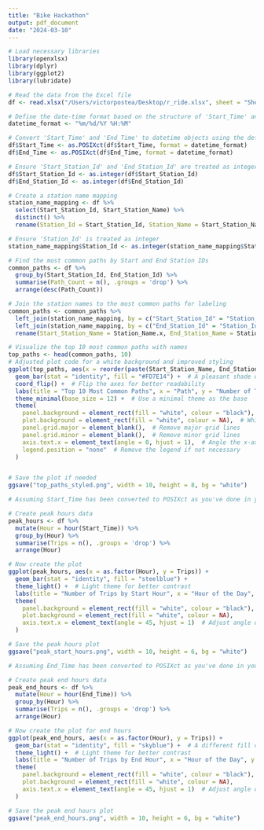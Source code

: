 ```yaml
---
title: "Bike Hackathon"
output: pdf_document
date: "2024-03-10"
---
```


```r
# Load necessary libraries
library(openxlsx)
library(dplyr)
library(ggplot2)
library(lubridate)

# Read the data from the Excel file
df <- read.xlsx("/Users/victorpostea/Desktop/r_ride.xlsx", sheet = "Sheet1")

# Define the date-time format based on the structure of 'Start_Time' and 'End_Time' columns
datetime_format <- "%m/%d/%Y %H:%M"

# Convert 'Start_Time' and 'End_Time' to datetime objects using the defined format
df$Start_Time <- as.POSIXct(df$Start_Time, format = datetime_format)
df$End_Time <- as.POSIXct(df$End_Time, format = datetime_format)

# Ensure 'Start_Station_Id' and 'End_Station_Id' are treated as integers
df$Start_Station_Id <- as.integer(df$Start_Station_Id)
df$End_Station_Id <- as.integer(df$End_Station_Id)

# Create a station name mapping
station_name_mapping <- df %>%
  select(Start_Station_Id, Start_Station_Name) %>%
  distinct() %>%
  rename(Station_Id = Start_Station_Id, Station_Name = Start_Station_Name)

# Ensure 'Station_Id' is treated as integer
station_name_mapping$Station_Id <- as.integer(station_name_mapping$Station_Id)

# Find the most common paths by Start and End Station IDs
common_paths <- df %>%
  group_by(Start_Station_Id, End_Station_Id) %>%
  summarise(Path_Count = n(), .groups = 'drop') %>%
  arrange(desc(Path_Count))

# Join the station names to the most common paths for labeling
common_paths <- common_paths %>%
  left_join(station_name_mapping, by = c("Start_Station_Id" = "Station_Id")) %>%
  left_join(station_name_mapping, by = c("End_Station_Id" = "Station_Id")) %>%
  rename(Start_Station_Name = Station_Name.x, End_Station_Name = Station_Name.y)


```

```r
# Visualize the top 10 most common paths with names
top_paths <- head(common_paths, 10)
# Adjusted plot code for a white background and improved styling
ggplot(top_paths, aes(x = reorder(paste(Start_Station_Name, End_Station_Name, sep = " -> "), Path_Count), y = Path_Count)) +
  geom_bar(stat = "identity", fill = "#FD7E14") +  # A pleasant shade of orange
  coord_flip() +  # Flip the axes for better readability
  labs(title = "Top 10 Most Common Paths", x = "Path", y = "Number of Trips") +
  theme_minimal(base_size = 12) +  # Use a minimal theme as the base
  theme(
    panel.background = element_rect(fill = "white", colour = "black"),  # White panel background
    plot.background = element_rect(fill = "white", colour = NA),  # White plot background
    panel.grid.major = element_blank(),  # Remove major grid lines
    panel.grid.minor = element_blank(),  # Remove minor grid lines
    axis.text.x = element_text(angle = 0, hjust = 1),  # Angle the x-axis text for readability
    legend.position = "none"  # Remove the legend if not necessary
  )


# Save the plot if needed
ggsave("top_paths_styled.png", width = 10, height = 8, bg = "white")

```


```r
# Assuming Start_Time has been converted to POSIXct as you've done in your script

# Create peak hours data
peak_hours <- df %>%
  mutate(Hour = hour(Start_Time)) %>%
  group_by(Hour) %>%
  summarise(Trips = n(), .groups = 'drop') %>%
  arrange(Hour)

# Now create the plot
ggplot(peak_hours, aes(x = as.factor(Hour), y = Trips)) +
  geom_bar(stat = "identity", fill = "steelblue") +
  theme_light() +  # Light theme for better contrast
  labs(title = "Number of Trips by Start Hour", x = "Hour of the Day", y = "Number of Trips") +
  theme(
    panel.background = element_rect(fill = "white", colour = "black"),
    plot.background = element_rect(fill = "white", colour = NA),
    axis.text.x = element_text(angle = 45, hjust = 1)  # Adjust angle of x labels if needed
  )

# Save the peak hours plot
ggsave("peak_start_hours.png", width = 10, height = 6, bg = "white")

```

```r
# Assuming End_Time has been converted to POSIXct as you've done in your script

# Create peak end hours data
peak_end_hours <- df %>%
  mutate(Hour = hour(End_Time)) %>%
  group_by(Hour) %>%
  summarise(Trips = n(), .groups = 'drop') %>%
  arrange(Hour)

# Now create the plot for end hours
ggplot(peak_end_hours, aes(x = as.factor(Hour), y = Trips)) +
  geom_bar(stat = "identity", fill = "skyblue") +  # A different fill color for distinction
  theme_light() +  # Light theme for better contrast
  labs(title = "Number of Trips by End Hour", x = "Hour of the Day", y = "Number of Trips") +
  theme(
    panel.background = element_rect(fill = "white", colour = "black"),
    plot.background = element_rect(fill = "white", colour = NA),
    axis.text.x = element_text(angle = 45, hjust = 1)  # Adjust angle of x labels if needed
  )

# Save the peak end hours plot
ggsave("peak_end_hours.png", width = 10, height = 6, bg = "white")

```

